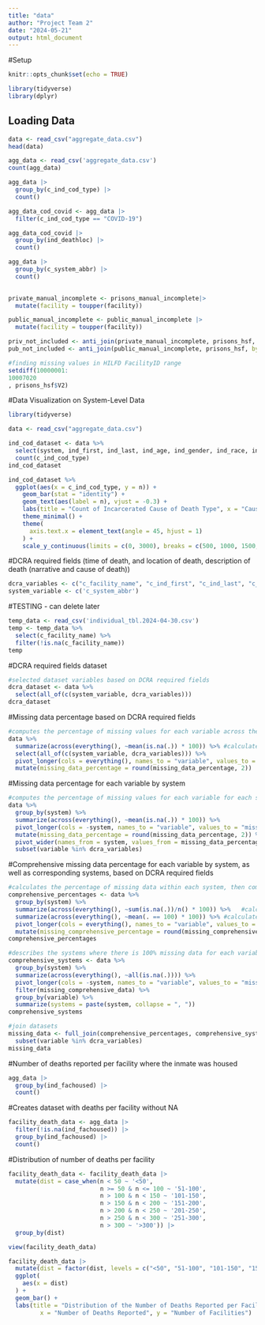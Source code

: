 ```yaml
---
title: "data"
author: "Project Team 2"
date: "2024-05-21"
output: html_document
---
```


#Setup

```r
knitr::opts_chunk$set(echo = TRUE)

library(tidyverse)
library(dplyr)
```

## Loading Data

```r
data <- read_csv("aggregate_data.csv")
head(data)

agg_data <- read_csv('aggregate_data.csv')
count(agg_data)
```

```r
agg_data |> 
  group_by(c_ind_cod_type) |>
  count()

agg_data_cod_covid <- agg_data |> 
  filter(c_ind_cod_type == "COVID-19")

agg_data_cod_covid |> 
  group_by(ind_deathloc) |>
  count()

agg_data |> 
  group_by(c_system_abbr) |> 
  count()
  
```

```r

private_manual_incomplete <- prisons_manual_incomplete|> 
  mutate(facility = toupper(facility))

public_manual_incomplete <- public_manual_incomplete |> 
  mutate(facility = toupper(facility))

```

```r

priv_not_included <- anti_join(private_manual_incomplete, prisons_hsf, by="hsf_facility_name")
pub_not_included <- anti_join(public_manual_incomplete, prisons_hsf, by="hsf_facility_name")
```

```r

#finding missing values in HILFD FacilityID range
setdiff(10000001:	
10007020
, prisons_hsf$V2)
```

#Data Visualization on System-Level Data

```r
library(tidyverse)

data <- read_csv("aggregate_data.csv")

ind_cod_dataset <- data %>% 
  select(system, ind_first, ind_last, ind_age, ind_gender, ind_race, ind_deathloc, ind_dod, ind_cod, c_ind_cod_type) %>% 
  count(c_ind_cod_type) 
ind_cod_dataset

ind_cod_dataset %>% 
  ggplot(aes(x = c_ind_cod_type, y = n)) + 
    geom_bar(stat = "identity") +
    geom_text(aes(label = n), vjust = -0.3) +
    labs(title = "Count of Incarcerated Cause of Death Type", x = "Cause of Death Type", y = "Count") + 
    theme_minimal() + 
    theme(
      axis.text.x = element_text(angle = 45, hjust = 1)
    ) + 
    scale_y_continuous(limits = c(0, 3000), breaks = c(500, 1000, 1500, 2000, 2500, 3000))

```

#DCRA required fields (time of death, and location of death, description of death (narrative and cause of death))
```r
dcra_variables <- c("c_facility_name", "c_ind_first", "c_ind_last", "c_ind_gender", "c_ind_race", "c_ind_ethnicity", "c_ind_dob_year", "c_ind_dod_ymd", "ind_tod", "ind_deathloc", "combo_COD_c")
system_variable <- c('c_system_abbr')
```

#TESTING - can delete later
```r
temp_data <- read_csv('individual_tbl.2024-04-30.csv')
temp <- temp_data %>% 
  select(c_facility_name) %>% 
  filter(!is.na(c_facility_name))
temp
```

#DCRA required fields dataset
```r
#selected dataset variables based on DCRA required fields 
dcra_dataset <- data %>% 
  select(all_of(c(system_variable, dcra_variables)))
dcra_dataset
```

#Missing data percentage based on DCRA required fields
```r
#computes the percentage of missing values for each variable across the entire dataset
data %>% 
  summarize(across(everything(), ~mean(is.na(.)) * 100)) %>% #calculates percentage of missing values for each column
  select(all_of(c(system_variable, dcra_variables))) %>% 
  pivot_longer(cols = everything(), names_to = "variable", values_to = "missing_data_percentage") %>% 
  mutate(missing_data_percentage = round(missing_data_percentage, 2))
```

#Missing data percentage for each variable by system
```r
#computes the percentage of missing values for each variable for each system 
data %>% 
  group_by(system) %>% 
  summarize(across(everything(), ~mean(is.na(.)) * 100)) %>% 
  pivot_longer(cols = -system, names_to = "variable", values_to = "missing_data_percentage") %>% 
  mutate(missing_data_percentage = round(missing_data_percentage, 2)) %>% 
  pivot_wider(names_from = system, values_from = missing_data_percentage) %>% 
  subset(variable %in% dcra_variables)
```

#Comprehensive missing data percentage for each variable by system, as well as corresponding systems, based on DCRA required fields
```r
#calculates the percentage of missing data within each system, then computes the percentage of systems where there is 100% missing data for each variable 
comprehensive_percentages <- data %>% 
  group_by(system) %>% 
  summarize(across(everything(), ~sum(is.na(.))/n() * 100)) %>%   #calculates percentage of missing values for each variable for a given system 
  summarize(across(everything(), ~mean(. == 100) * 100)) %>% #calculates percentage of systems that are missing 100% of the data for a given variable 
  pivot_longer(cols = everything(), names_to = "variable", values_to = "missing_comprehensive_percentage") %>% 
  mutate(missing_comprehensive_percentage = round(missing_comprehensive_percentage, 2)) 
comprehensive_percentages

#describes the systems where there is 100% missing data for each variable 
comprehensive_systems <- data %>% 
  group_by(system) %>% 
  summarize(across(everything(), ~all(is.na(.)))) %>% 
  pivot_longer(cols = -system, names_to = "variable", values_to = "missing_comprehensive_data") %>% 
  filter(missing_comprehensive_data) %>% 
  group_by(variable) %>% 
  summarize(systems = paste(system, collapse = ", "))
comprehensive_systems

#join datasets 
missing_data <- full_join(comprehensive_percentages, comprehensive_systems, by = "variable") %>% 
  subset(variable %in% dcra_variables)
missing_data
```

#Number of deaths reported per facility where the inmate was housed

```r
agg_data |>
  group_by(ind_fachoused) |>
  count()
```

#Creates dataset with deaths per facility without NA

```r
facility_death_data <- agg_data |>
  filter(!is.na(ind_fachoused)) |>
  group_by(ind_fachoused) |>
  count()
```

#Distribution of number of deaths per facility

```r
facility_death_data <- facility_death_data |>
  mutate(dist = case_when(n < 50 ~ '<50',
                          n >= 50 & n <= 100 ~ '51-100',
                          n > 100 & n < 150 ~ '101-150',
                          n > 150 & n < 200 ~ '151-200',
                          n > 200 & n < 250 ~ '201-250',
                          n > 250 & n < 300 ~ '251-300',
                          n > 300 ~ '>300')) |>
  group_by(dist)

view(facility_death_data)
```

```r
facility_death_data |>
  mutate(dist = factor(dist, levels = c("<50", "51-100", "101-150", "151-200", "201-250", "251-300", ">300"))) |>
  ggplot(
    aes(x = dist)
  ) +
  geom_bar() +
  labs(title = "Distribution of the Number of Deaths Reported per Facility", 
         x = "Number of Deaths Reported", y = "Number of Facilities")
```

